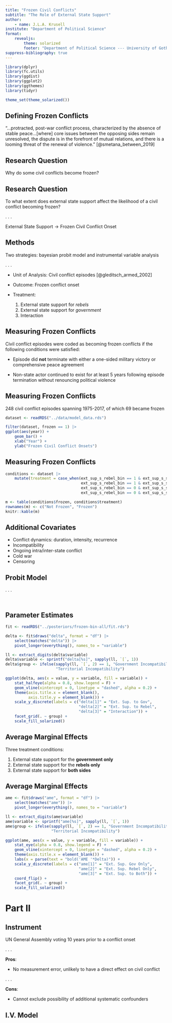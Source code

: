 ```yaml
---
title: "Frozen Civil Conflicts"
subtitle: "The Role of External State Support"
author:
    - name: J.L.A. Krusell
institute: "Department of Political Science"
format:
    revealjs:
        theme: solarized
        footer: "Department of Political Science --- University of Gothenburg"
suppress-bibliography: true
---
```


```r
library(dplyr)
library(fc.utils)
library(ggdist)
library(ggplot2)
library(ggthemes)
library(tidyr)

theme_set(theme_solarized())
```

## Defining Frozen Conflicts

"...protracted, post-war conflict process, characterized by the absence of stable peace...[where] core issues between the opposing sides remain unresolved, the dispute is in the forefront of mutual relations, and there is a looming threat of the renewal of violence." [@smetana_between_2019]

## Research Question {auto-animate=true}

Why do some civil conflicts become frozen?

## Research Question {auto-antimate=true}

To what extent does external state support affect the likelihood of a civil conflict becoming frozen?

. . .

::: {.absolute bottom=50%}
$\text{External State Support} \rightarrow \text{Frozen Civil Conflict Onset}$
:::

## Methods

Two strategies: bayesian probit model and instrumental variable analysis

. . .

- Unit of Analysis: Civil conflict episodes [@gleditsch_armed_2002]

- Outcome: Frozen conflict onset

- Treatment:
  1. External state support for *rebels*
  2. External state support for *government*
  3. Interaction

## Measuring Frozen Conflicts

Civil conflict episodes were coded as becoming frozen conflicts if the following conditions were satisfied:

- Episode did **not** terminate with either a one-sided military victory or comprehensive peace agreement

- Non-state actor continued to exist for at least 5 years following episode termination without renouncing political violence

## Measuring Frozen Conflicts

248 civil conflict episodes spanning 1975-2017, of which 69 became frozen

```r
dataset <- readRDS("../data/model_data.rds")

filter(dataset, frozen == 1) |>
ggplot(aes(year)) +
    geom_bar() +
    xlab("Year") +
    ylab("Frozen Civil Conflict Onsets")
```

## Measuring Frozen Conflicts {.smaller}

```r
conditions <- dataset |>
    mutate(treatment = case_when(ext_sup_s_rebel_bin == 1 & ext_sup_s_state_bin == 1 ~ "Ext. Sup. to Both",
                                 ext_sup_s_rebel_bin == 1 & ext_sup_s_state_bin == 0 ~ "Ext. Sup. Rebel Only",
                                 ext_sup_s_rebel_bin == 0 & ext_sup_s_state_bin == 1 ~ "Ext. Sup. Gov Only",
                                 ext_sup_s_rebel_bin == 0 & ext_sup_s_state_bin == 0 ~ "Ext. Sup. to Neither"))

m <- table(conditions$frozen, conditions$treatment)
rownames(m) <- c("Not Frozen", "Frozen")
knitr::kable(m)
```

## Additional Covariates

:::{.incremental}
- Conflict dynamics: duration, intensity, recurrence
- Incompatibility
- Ongoing intra/inter-state conflict
- Cold war
- Censoring
:::

## Probit Model

\begin{align*}
y^\star_i & = \alpha + X_i' \beta + T_i' \delta_{k_i} + \gamma_{c_i} + \epsilon_i, \: \epsilon_i \sim \text{N}(0, 1) \\
y_i & = \begin{cases}
1 & \text{if } y_i^\star > 0 \\
0
\end{cases}
\end{align*}

. . .

:::: {.columns}

::: {.column width="30%"}
\begin{align*}
\alpha & \sim \text{N}(0, 2.5) \\
\beta & \sim \text{N}(0, 1) \\
\end{align*}
:::

::: {.column width="40%"}
\begin{align*}
\delta_j & \sim \text{N}(\mu_j, \tau_j) \\
\mu_j & \sim \text{N}(0, 1) \\
\tau_j & \sim \text{N}_{+}(0, 1)
\end{align*}
:::

::: {.column width="30%"}
\begin{align*}
\gamma_c & \sim \text{N}(0, \sigma) \\
\sigma & \sim \text{N}_{+}(0, 1)
\end{align*}
:::

:::

## Parameter Estimates

```r

fit <- readRDS("../posteriors/frozen-bin-all/fit.rds")

delta <- fit$draws("delta", format = "df") |>
    select(matches("delta")) |>
    pivot_longer(everything(), names_to = "variable")

ll <- extract_digits(delta$variable)
delta$variable <- sprintf("delta[%s]", sapply(ll, `[`, 1))
delta$group <- ifelse(sapply(ll, `[`, 2) == 1, "Government Incompatibility",
                      "Territorial Incompatibility")

ggplot(delta, aes(x = value, y = variable, fill = variable)) +
    stat_halfeye(alpha = 0.8, show.legend = F) +
    geom_vline(xintercept = 0, linetype = "dashed", alpha = 0.2) +
    theme(axis.title.x = element_blank(),
          axis.title.y = element_blank()) +
    scale_y_discrete(labels = c("delta[1]" = "Ext. Sup. to Gov",
                                "delta[2]" = "Ext. Sup. to Rebel",
                                "delta[3]" = "Interaction")) +
    facet_grid(. ~ group) +
    scale_fill_solarized()

```


## Average Marginal Effects {.smaller}

Three treatment conditions:

#. External state support for the **government only**
#. External state support for the **rebels only**
#. External state support for **both sides**

\begin{equation}
\text{AME}_{jk} = \frac{1}{N_k} \sum_{i=1}^{N_k} \Phi(\alpha + X_i' \beta + W_j' \delta_k + \gamma_{c_i}) - \Phi\left(\alpha + X_i' \beta + \gamma_{c_i}\right)
\end{equation}


## Average Marginal Effects

```r
ame <- fit$draws("ame", format = "df") |>
    select(matches("ame")) |>
    pivot_longer(everything(), names_to = "variable")

ll <- extract_digits(ame$variable)
ame$variable <- sprintf("ame[%s]", sapply(ll, `[`, 1))
ame$group <- ifelse(sapply(ll, `[`, 2) == 1, "Government Incompatibility",
                    "Territorial Incompatibility")

ggplot(ame, aes(x = value, y = variable, fill = variable)) +
    stat_eye(alpha = 0.8, show.legend = F) +
    geom_vline(xintercept = 0, linetype = "dashed", alpha = 0.2) +
    theme(axis.title.x = element_blank()) +
    labs(x = parse(text = "bold('AME '*Delta)")) +
    scale_y_discrete(labels = c("ame[1]" = "Ext. Sup. Gov Only",
                                "ame[2]" = "Ext. Sup. Rebel Only",
                                "ame[3]" = "Ext. Sup. to Both")) +
    coord_flip() +
    facet_grid(. ~ group) +
    scale_fill_solarized()

```

# Part II

## Instrument

UN General Assembly voting 10 years prior to a conflict onset

. . .

**Pros**:

- No measurement error, unlikely to have a direct effect on civil conflict

. . .

**Cons**:

- Cannot exclude possibility of additional systematic confounders

## I.V. Model

\begin{align*}
T^\star_i & = \alpha_1 + X_i' \beta_1 + Z_i' \lambda + \upsilon_{c_i} + \eta_i \\
y^\star_i & = \alpha_2 + X_i' \beta_2 + T_i' \delta_{k_i} + \gamma_{c_i} + \epsilon_i \\
\eta_i, \epsilon_i & \sim \text{MVN}(0, \Sigma)
\end{align*}

